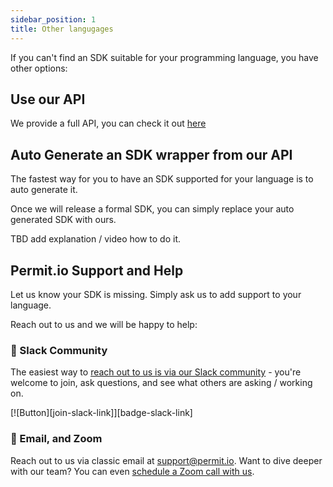 ```yaml
---
sidebar_position: 1
title: Other langugages
---
```


If you can't find an SDK suitable for your programming language, you have other options:

## Use our API

We provide a full API, you can check it out [here](/reference/api_reference)

## Auto Generate an SDK wrapper from our API

The fastest way for you to have an SDK supported for your language is to auto generate it.

Once we will release a formal SDK, you can simply replace your auto generated SDK with ours.

TBD add explanation / video how to do it.

## Permit.io Support and Help

Let us know your SDK is missing. Simply ask us to add support to your language. 

Reach out to us and we will be happy to help:

### 💬 Slack Community

The easiest way to [reach out to us is via our Slack community](https://bit.ly/permit-slack) - you're welcome to join, ask questions, and see what others are asking / working on.

[![Button][join-slack-link]][badge-slack-link]

### 📧 Email, and Zoom

Reach out to us via classic email at [support@permit.io](mailto:support@permit.io).
Want to dive deeper with our team? You can even [schedule a Zoom call with us](https://calendly.com/permitio/meeting).
